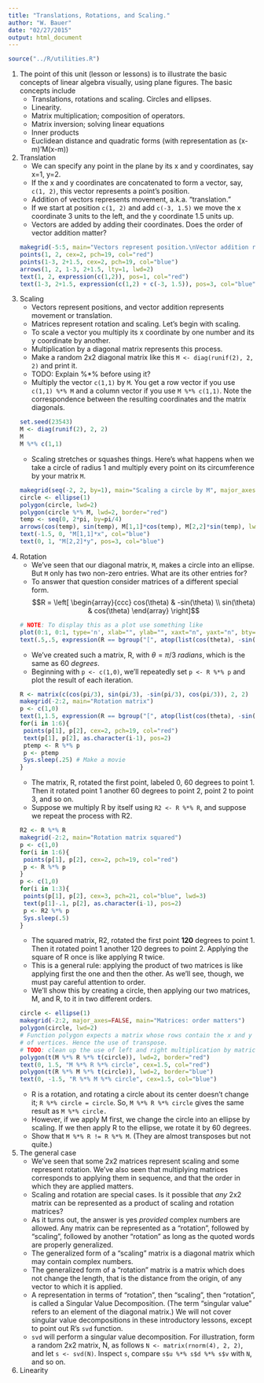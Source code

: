 ```yaml
---
title: "Translations, Rotations, and Scaling."
author: "W. Bauer"
date: "02/27/2015"
output: html_document
---
```

```r
source("../R/utilities.R")
```

1. The point of this unit (lesson or lessons) is to illustrate the basic concepts of linear algebra visually, using plane figures. The basic concepts include
    + Translations, rotations and scaling. Circles and ellipses.
    + Linearity.
    + Matrix multiplication; composition of operators.
    + Matrix inversion; solving linear equations
    + Inner products
    + Euclidean distance and quadratic forms (with representation as (x-m)'M(x-m))

2. Translation
    + We can specify any point in the plane by its x and y coordinates, say x=1, y=2.
    + If the x and y coordinates are concatenated to form a vector, say, `c(1, 2)`, this vector represents a point's position.
    + Addition of vectors represents movement, a.k.a. "translation."
    + If we start at position `c(1, 2)` and add `c(-3, 1.5)` we move the x coordinate 3 units to the left, and the y coordinate 1.5 units up.
    + Vectors are added by adding their coordinates. Does the order of vector addition matter?
```r
makegrid(-5:5, main="Vectors represent position.\nVector addition represents movement.", xlab="", ylab="")
points(1, 2, cex=2, pch=19, col="red")
points(1-3, 2+1.5, cex=2, pch=19, col="blue")
arrows(1, 2, 1-3, 2+1.5, lty=1, lwd=2)
text(1, 2, expression(c(1,2)), pos=1, col="red")
text(1-3, 2+1.5, expression(c(1,2) + c(-3, 1.5)), pos=3, col="blue")
```

3. Scaling
    + Vectors represent positions, and vector addition represents movement or translation.
    + Matrices represent rotation and scaling. Let's begin with scaling.
    + To scale a vector you multiply its x coordinate by one number and its y coordinate by another.
    + Multiplication by a diagonal matrix represents this process.
    + Make a random 2x2 diagonal matrix like this `M <- diag(runif(2), 2, 2)` and print it.
    + TODO: Explain %*% before using it?
    + Multiply the vector `c(1,1)` by `M`. You get a row vector if you use `c(1,1) %*% M` and a column vector if you use `M %*% c(1,1)`. Note the correspondence between the resulting coordinates and the matrix diagonals.
    ```r
set.seed(23543)
M <- diag(runif(2), 2, 2)
M
M %*% c(1,1)
```
    + Scaling stretches or squashes things. Here's what happens when we take a circle of radius 1 and multiply every point on its circumference by your matrix `M`.
    ```r
makegrid(seq(-2, 2, by=1), main="Scaling a circle by M", major_axes=FALSE)
circle <- ellipse(1)
polygon(circle, lwd=2)
polygon(circle %*% M, lwd=2, border="red")
temp <- seq(0, 2*pi, by=pi/4)
arrows(cos(temp), sin(temp), M[1,1]*cos(temp), M[2,2]*sin(temp), lwd=2, col="blue")
text(-1.5, 0, "M[1,1]*x", col="blue")
text(0, 1, "M[2,2]*y", pos=3, col="blue")
```

4. Rotation
    + We've seen that our diagonal matrix, `M`,  makes a circle into an ellipse. But `M` only has two non-zero entries. What are its other entries for?
    + To answer that question consider matrices of a different special form.
    $$R = \left[ \begin{array}{ccc}
    cos(\theta) & -sin(\theta) \\
    sin(\theta) & cos(\theta) \end{array} \right]$$
    ```r
    # NOTE: To display this as a plot use something like
plot(0:1, 0:1, type='n', xlab="", ylab="", xaxt="n", yaxt="n", bty="n")
text(.5,.5, expression(R == bgroup("[", atop(list(cos(theta), -sin(theta)), list(sin(theta), cos(theta))),"]")), cex=3)
```
    + We've created such a matrix, R, with $\theta = \pi/3 \: radians$, which is the same as $60 \: degrees.$
    + Beginning with `p <- c(1,0)`, we'll repeatedly set `p <- R %*% p` and plot the result of each iteration.
    ```r
R <- matrix(c(cos(pi/3), sin(pi/3), -sin(pi/3), cos(pi/3)), 2, 2)
makegrid(-2:2, main="Rotation matrix")
p <- c(1,0)
text(1,1.5, expression(R == bgroup("[", atop(list(cos(theta), -sin(theta)), list(sin(theta), cos(theta))),"]")), cex=1)
for(i in 1:6){
  points(p[1], p[2], cex=2, pch=19, col="red")
  text(p[1], p[2], as.character(i-1), pos=2)
  ptemp <- R %*% p
  p <- ptemp
  Sys.sleep(.25) # Make a movie
}
```
    + The matrix, R, rotated the first point, labeled 0, 60 degrees to point 1. Then it rotated point 1 another 60 degrees to point 2, point 2 to point 3, and so on.
    + Suppose we multiply R by itself using `R2 <- R %*% R`, and suppose we repeat the process with R2.
    ```r
R2 <- R %*% R
makegrid(-2:2, main="Rotation matrix squared")
p <- c(1,0)
for(i in 1:6){
  points(p[1], p[2], cex=2, pch=19, col="red")
  p <- R %*% p
}
p <- c(1,0)
for(i in 1:3){
  points(p[1], p[2], cex=3, pch=21, col="blue", lwd=3)
  text(p[1]-.1, p[2], as.character(i-1), pos=2)
  p <- R2 %*% p
  Sys.sleep(.5)
}
```
    + The squared matrix, R2, rotated the first point **120** degrees to point 1. Then it rotated point 1 another 120 degrees to point 2. Applying the square of R once is like applying R twice.
    + This is a general rule: applying the product of two matrices is like applying first the one and then the other. As we'll see, though, we must pay careful attention to order.
    + We'll show this by creating a circle, then applying our two matrices, M, and R, to it in two different orders.
    ```r
circle <- ellipse(1)
makegrid(-2:2, major_axes=FALSE, main="Matrices: order matters")
polygon(circle, lwd=2)
# Function polygon expects a matrix whose rows contain the x and y coordinates
# of vertices. Hence the use of transpose.
# TODO: clean up the use of left and right multiplication by matrices.
polygon(t(M %*% R %*% t(circle)), lwd=2, border="red")
text(0, 1.5, "M %*% R %*% circle", cex=1.5, col="red")
polygon(t(R %*% M %*% t(circle)), lwd=2, border="blue")
text(0, -1.5, "R %*% M %*% circle", cex=1.5, col="blue")
```
    + R is a rotation, and rotating a circle about its center doesn't change it; `R %*% circle = circle`. So, `M %*% R %*% circle` gives the same result as `M %*% circle.`
    + However, if we apply M first, we change the circle into an ellipse by scaling. If we then apply R to the ellipse, we rotate it by 60 degrees.
    + Show that `M %*% R != R %*% M`. (They are almost transposes but not quite.)

5. The general case
    + We've seen that some 2x2 matrices represent scaling and some represent rotation. We've also seen that multiplying matrices corresponds to applying them in sequence, and that the order in which they are applied matters.
    + Scaling and rotation are special cases. Is it possible that *any* 2x2 matrix can be represented as a product of scaling and rotation matrices?
    + As it turns out, the answer is yes *provided* complex numbers are allowed. Any matrix can be represented as a "rotation", followed by "scaling", followed by another "rotation" as long as the quoted words are properly generalized.
    + The generalized form of a "scaling" matrix is a diagonal matrix which may contain complex numbers.
    + The generalized form of a "rotation" matrix is a matrix which does not change the length, that is the distance from the origin, of any vector to which it is applied. 
    + A representation in terms of "rotation", then "scaling", then "rotation", is called a Singular Value Decomposition. (The term "singular value" refers to an element of the diagonal matrix.) We will not cover singular value decompositions in these introductory lessons, except to point out R's `svd` function.
    + `svd` will perform a singular value decomposition. For illustration, form a random 2x2 matrix, N, as follows `N <- matrix(rnorm(4), 2, 2)`, and let `s <- svd(N)`. Inspect `s`, compare `s$u %*% s$d %*% s$v` with `N`, and so on.

6. Linearity